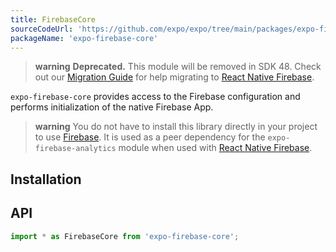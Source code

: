 ```yaml
---
title: FirebaseCore
sourceCodeUrl: 'https://github.com/expo/expo/tree/main/packages/expo-firebase-core'
packageName: 'expo-firebase-core'
---
```



> **warning** **Deprecated.** This module will be removed in SDK 48. Check out our [Migration Guide](/guides/migrating-to-react-native-firebase.mdx) for help migrating to [React Native Firebase](https://rnfirebase.io/).

`expo-firebase-core` provides access to the Firebase configuration and performs initialization of the native Firebase App.

> **warning** You do not have to install this library directly in your project to use [Firebase](/guides/using-firebase). It is used as a peer dependency for the `expo-firebase-analytics` module when used with [React Native Firebase](/versions/latest/sdk/firebase-analytics/#with-native-firebase-sdk).

<PlatformsSection android emulator ios simulator web />

## Installation

<APIInstallSection />

## API

```js
import * as FirebaseCore from 'expo-firebase-core';
```

<APISection packageName="expo-firebase-core" apiName="FirebaseCore" />
